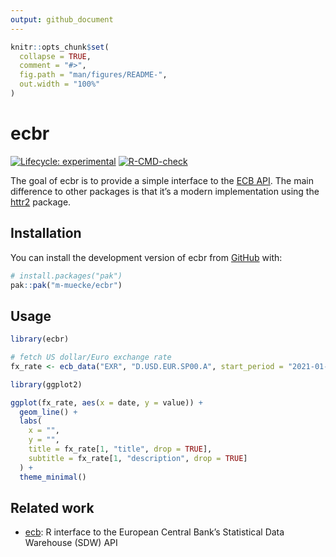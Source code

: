 ```yaml
---
output: github_document
---
```


<!-- README.md is generated from README.Rmd. Please edit that file -->

```r
knitr::opts_chunk$set(
  collapse = TRUE,
  comment = "#>",
  fig.path = "man/figures/README-",
  out.width = "100%"
)
```

# ecbr

<!-- badges: start -->
[![Lifecycle: experimental](https://img.shields.io/badge/lifecycle-experimental-orange.svg)](https://lifecycle.r-lib.org/articles/stages.html#experimental)
[![R-CMD-check](https://github.com/m-muecke/ecbr/actions/workflows/R-CMD-check.yaml/badge.svg)](https://github.com/m-muecke/ecbr/actions/workflows/R-CMD-check.yaml)
<!-- badges: end -->

The goal of ecbr is to provide a simple interface to the [ECB API](https://data.ecb.europa.eu/help/api/overview).
The main difference to other packages is that it's a modern implementation using the [httr2](https://httr2.r-lib.org) package.

## Installation
You can install the development version of ecbr from [GitHub](https://github.com/) with:

```r
# install.packages("pak")
pak::pak("m-muecke/ecbr")
```

## Usage

```r
library(ecbr)

# fetch US dollar/Euro exchange rate
fx_rate <- ecb_data("EXR", "D.USD.EUR.SP00.A", start_period = "2021-01-01")

library(ggplot2)

ggplot(fx_rate, aes(x = date, y = value)) +
  geom_line() +
  labs(
    x = "",
    y = "",
    title = fx_rate[1, "title", drop = TRUE],
    subtitle = fx_rate[1, "description", drop = TRUE]
  ) +
  theme_minimal()
```

## Related work
* [ecb](https://github.com/expersso/ecb): R interface to the European Central Bank's Statistical Data Warehouse (SDW) API
